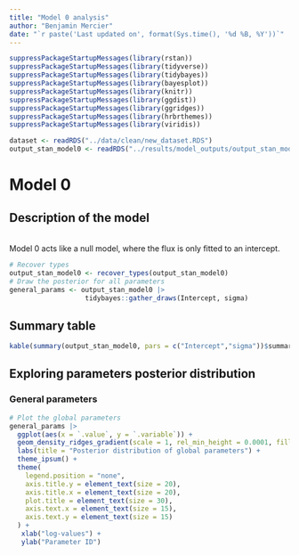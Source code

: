```yaml
---
title: "Model 0 analysis"
author: "Benjamin Mercier"
date: "`r paste('Last updated on', format(Sys.time(), '%d %B, %Y'))`"
---
```


<!-- Load nedeed libraries -->
```r
suppressPackageStartupMessages(library(rstan))
suppressPackageStartupMessages(library(tidyverse))
suppressPackageStartupMessages(library(tidybayes))
suppressPackageStartupMessages(library(bayesplot))
suppressPackageStartupMessages(library(knitr))
suppressPackageStartupMessages(library(ggdist))
suppressPackageStartupMessages(library(ggridges))
suppressPackageStartupMessages(library(hrbrthemes))
suppressPackageStartupMessages(library(viridis))
```
<!-- Load the data --> 
```r
dataset <- readRDS("../data/clean/new_dataset.RDS")
output_stan_model0 <- readRDS("../results/model_outputs/output_stan_model0.RDS")
```

# Model 0
## Description of the model
<br>
Model 0 acts like a null model, where the flux is only fitted to an intercept.
<!-- Model equation -->
\begin{align}
F_{ij}^{real} &= 1
\end{align}

```r
# Recover types
output_stan_model0 <- recover_types(output_stan_model0)
# Draw the posterior for all parameters
general_params <- output_stan_model0 |>
                   tidybayes::gather_draws(Intercept, sigma)
```

## Summary table
```r
kable(summary(output_stan_model0, pars = c("Intercept","sigma"))$summary, caption = "Summary table model 0")
```

## Exploring parameters posterior distribution
### General parameters
```r
# Plot the global parameters
general_params |>
  ggplot(aes(x = `.value`, y = `.variable`)) +
  geom_density_ridges_gradient(scale = 1, rel_min_height = 0.0001, fill = "lightskyblue3") +
  labs(title = "Posterior distribution of global parameters") +
  theme_ipsum() +
  theme(
    legend.position = "none",
    axis.title.y = element_text(size = 20),
    axis.title.x = element_text(size = 20),
    plot.title = element_text(size = 30),
    axis.text.x = element_text(size = 15),
    axis.text.y = element_text(size = 15)
  ) +
   xlab("log-values") +
   ylab("Parameter ID")
```
